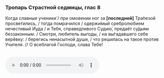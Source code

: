 ### Тропарь Страстной седмицы, глас 8

Когда славные ученики́ / при омовении ног за **[**последней**]** Тра́пезой просветились, / тогда помрачился / одержи́мый сребролюбием нечестивый Иуда / и Тебя, справедливого Судию́, предаёт су́дьям беззаконным. / Смотри, любитель выгоды, / на вы́гадавшего себе верёвку: / берегись ненасытной души, / что решилась на такое против Учителя. // О всеблагой Господи, слава Тебе!

<br/>
<audio controls><source src="https://psmb-neos-resources.hb.bizmrg.com/target/psmb/78bb5634ebf0baf6edb4ec525d8f7e38530e38b1/Когда%20славные%20ученики....mp3" type="audio/mpeg" /></audio>
